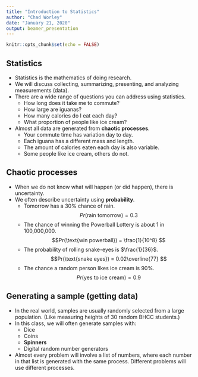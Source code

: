 ```yaml
---
title: "Introduction to Statistics"
author: "Chad Worley"
date: "January 21, 2020"
output: beamer_presentation
---
```


```r
knitr::opts_chunk$set(echo = FALSE)
```

## Statistics

* Statistics is the mathematics of doing research.
* We will discuss collecting, summarizing, presenting, and analyzing measurements (data).
* There are a wide range of questions you can address using statistics.
    - How long does it take me to commute?
    - How large are iguanas?
    - How many calories do I eat each day?
    - What proportion of people like ice cream?
* Almost all data are generated from **chaotic processes**.
    - Your commute time has variation day to day.
    - Each iguana has a different mass and length.
    - The amount of calories eaten each day is also variable.
    - Some people like ice cream, others do not.
    
## Chaotic processes

* When we do not know what will happen (or did happen), there is uncertainty.
* We often describe uncertainty using **probability**.
    - Tomorrow has a 30% chance of rain.
    $$Pr(\text{rain tomorrow}) = 0.3 $$
    - The chance of winning the Powerball Lottery is about 1 in 100,000,000.
    $$Pr(\text{win powerball}) = \frac{1}{10^8} $$
    - The probability of rolling snake-eyes is $\frac{1}{36}$.
    $$Pr(\text{snake eyes}) = 0.02\overline{77} $$
    - The chance a random person likes ice cream is 90%.
    $$Pr(\text{yes to ice cream}) = 0.9$$
    
## Generating a sample (getting data)

* In the real world, samples are usually randomly selected from a large population. (Like measuring heights of 30 random BHCC students.)
* In this class, we will often generate samples with:
    - Dice
    - Coins
    - **Spinners**
    - Digital random number generators
* Almost every problem will involve a list of numbers, where each number in that list is generated with the same process. Different problems will use different processes.







